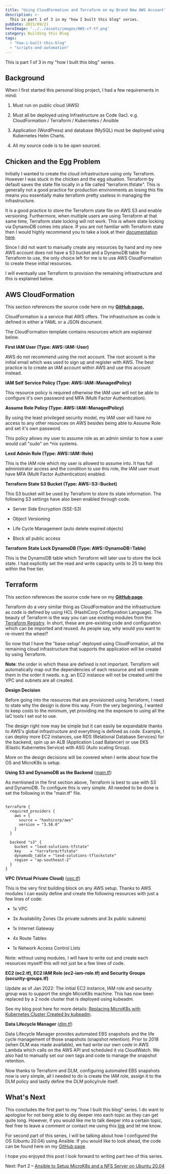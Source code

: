 ```yaml
---
title: "Using CloudFormation and Terraform on my Brand New AWS Account"
description: >-
  This is part 1 of 3 in my "how I built this blog" series.
pubDate: 2021/09/21
heroImage: '../../assets/images/AWS-cf-tf.png'
category: Building this Blog
tags:
  - "how-i-built-this-blog"
  - "scripts-and-automation"
---
```


This is part 1 of 3 in my "how I built this blog" series.

## Background

When I first started this personal blog project, I had a few requirements in mind:

1. Must run on public cloud (AWS)

3. Must all be deployed using Infrastructure as Code (Iac). e.g. CloudFormation / Terraform / Kubernetes / Ansible

5. Application (WordPress) and database (MySQL) must be deployed using Kubernetes Helm Charts.

7. All my source code is to be open sourced.

## Chicken and the Egg Problem

Initially I wanted to create the cloud infrastructure using only Terraform. However I was stuck in the chicken and the egg situation. Terraform by default saves the state file locally in a file called "terraform.tfstate". This is generally not a good practice for production environments as losing this file means you essentially make terraform pretty useless in managing the infrastructure.

It is a good practice to store the Terraform state file on AWS S3 and enable versioning. Furthermore, when multiple users are using Terraform at that same time, Terraform state locking will not work. This is where state locking via DynamoDB comes into place. If you are not familiar with Terraform state then I would highly recommend you to take a look at their [documentation here](https://www.terraform.io/docs/language/state/index.html).

Since I did not want to manually create any resources by hand and my new AWS account does not have a S3 bucket and a DynamoDB table for Terraform to use, the only choice left for me is to use AWS CloudFormation to create these initial resources.

I will eventually use Terraform to provision the remaining infrastructure and this is explained below.

## AWS CloudFormation

This section references the source code here on my **[GitHub page.](https://github.com/88lexd/lexd-solutions/tree/main/wordpress/1-infra-configuration/1-base-setup-cfn)**

CloudFormation is a service that AWS offers. The infrastructure as code is defined in either a YAML or a JSON document.

The CloudFormation template contains resources which are explained below.

**First IAM User (Type: AWS::IAM::User)**

AWS do not recommend using the root account. The root account is the initial email which was used to sign up and register with AWS. The best practice is to create an IAM account within AWS and use this account instead.

**IAM Self Service Policy (Type: AWS::IAM::ManagedPolicy)**

This resource policy is required otherwise the IAM user will not be able to configure it's own password and MFA (Multi Factor Authentication).

**Assume Role Policy (Type: AWS::IAM::ManagedPolicy)**

By using the least privileged security model, my IAM user will have no access to any other resources on AWS besides being able to Assume Role and set it's own password.

This policy allows my user to assume role as an admin similar to how a user would call "sudo" on \*nix systems.

**Lexd Admin Role (Type: AWS::IAM::Role)**

This is the IAM role which my user is allowed to assume into. It has full administrator access and the condition to use this role, the IAM user must have MFA (Multi Factor Authentication) enabled.

**Terraform State S3 Bucket (Type: AWS::S3::Bucket)**

This S3 bucket will be used by Terraform to store its state information. The following S3 settings have also been enabled through code.

- Server Side Encryption (SSE-S3)

- Object Versioning

- Life Cycle Management (auto delete expired objects)

- Block all public access

**Terraform State Lock DynamoDB (Type: AWS::DynamoDB::Table)**

This is the DynamoDB table which Terraform will later use to store the lock state. I had explicitly set the read and write capacity units to 25 to keep this within the free tier.

## Terraform

This section references the source code here on my [**GitHub page**](https://github.com/88lexd/lexd-solutions/tree/main/wordpress/1-infra-configuration/2-general-setup-aws-old).

Terraform do a very similar thing as CloudFormation and the infrastructure as code is defined by using HCL (HashiCorp Configuration Language). The beauty of Terraform is the way you can use existing modules from the [Terraform Registry](https://registry.terraform.io/). In short, these are pre-existing code and configuration which can be imported and reused. As people say, why would you want to re-invent the wheel?

So now that I have the "base-setup" deployed using CloudFormation, all the remaining cloud infrastructure that supports the application will be created by using Terraform.

**Note**: the order in which these are defined is not important. Terraform will automatically map out the dependencies of each resource and will create them in the order it needs. e.g. an EC2 instance will not be created until the VPC and subnets are all created.

**Design Decision**

Before going into the resources that are provisioned using Terraform, I need to state why the design is done this way. From the very beginning, I wanted to keep costs to the minimum, yet providing me the exposure to using all the IaC tools I set out to use.

The design right now may be simple but it can easily be expandable thanks to AWS's global infrastructure and everything is defined as code. Example, I can deploy more EC2 instances, use RDS (Relational Database Services) for the backend, spin up an ALB (Application Load Balancer) or use EKS (Elastic Kubernetes Service) with ASG (Auto scaling Group).

More on the design decisions will be covered when I write about how the OS and MicroK8s is setup.

**Using S3 and DynamoDB as the Backend** ([main.tf](https://github.com/88lexd/lexd-solutions/blob/main/aws-wordpress/1-infra-configuration/2-general-setup/main.tf))

As mentioned in the first section above, Terraform is best to use with S3 and DynamoDB. To configure this is very simple. All needed to be done is set the following in the "main.tf" file.

```

terraform {
  required_providers {
    aws = {
      source = "hashicorp/aws"
      version = "3.58.0"
    }
  }

  backend "s3" {
    bucket = "lexd-solutions-tfstate"
    key    = "terraform/tfstate"
    dynamodb_table = "lexd-solutions-tflockstate"
    region = "ap-southeast-2"
  }
}
```

**VPC (Virtual Private Cloud)** ([vpc.tf](https://github.com/88lexd/lexd-solutions/blob/main/aws-wordpress/1-infra-configuration/2-general-setup/vpc.tf))

This is the very first building block on any AWS setup. Thanks to AWS modules I can easily define and create the following resources with just a few lines of code:

- 1x VPC

- 3x Availability Zones (3x private subnets and 3x public subnets)

- 1x Internet Gateway

- 4x Route Tables

- 1x Network Access Control Lists

Note: without using modules, I will have to write out and create each resources myself! this will not just be a few lines of code.

**EC2 (ec2.tf), EC2 IAM Role (ec2-iam-role.tf) and Security Groups (security-groups.tf)**

Update as of Jan 2022: The initial EC2 instance, IAM role and security group was to support the single MicroK8s machine. This has now been replaced by a 2 node cluster that is deployed using kubeadm.

See my blog post here for more details: [Replacing MicroK8s with Kubernetes Cluster Created by kubeadm](https://lexdsolutions.com/2022/01/replacing-microk8s-with-kubernetes-cluster-created-by-kubeadm/).

**Data Lifecycle Manager** ([dlm.tf](https://github.com/88lexd/lexd-solutions/blob/main/aws-wordpress/1-infra-configuration/2-general-setup/dlm.tf))

Data Lifecycle Manager provides automated EBS snapshots and the life cycle management of those snapshots (snapshot retention). Prior to 2018 (when DLM was made available), we had write our own code in AWS Lambda which calls on the AWS API and scheduled it via CloudWatch. We also had to manually set our own tags and code to manage the snapshot retention.

Now thanks to Terraform and DLM, configuring automated EBS snapshots now is very simple, all I needed to do is create the IAM role, assign it to the DLM policy and lastly define the DLM policy/rule itself.

## What's Next

This concludes the first part to my "how I built this blog" series. I do want to apologise for not being able to dig deeper into each topic as they can get quite long. However, if you would like me to talk deeper into a certain topic, feel free to leave a comment or contact me using this [link](https://lexdsolutions.com/contact/) and let me know.

For second part of this series, I will be talking about how I configured the OS (Ubuntu 20.04) using Ansible. If you would like to look ahead, the code can be found here on my [GitHub page](https://github.com/88lexd/lexd-solutions/tree/main/aws-wordpress/2-os-configuration).

I hope you enjoyed this post I look forward to writing part two of this series.

Next: Part 2 – [Ansible to Setup MicroK8s and a NFS Server on Ubuntu 20.04](https://lexdsolutions.com/2021/09/setting-up-microk8s-and-a-nfs-server-using-ansible/)
